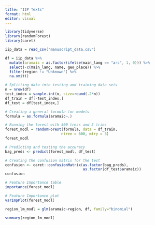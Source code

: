 ```yaml
---
title: "IIP Texts"
format: html
editor: visual
---
```


```r
library(tidyverse)
library(randomForest)
library(caret)

iip_data = read_csv("manuscript_data.csv")

df = iip_data %>%
  mutate(aramaic = as.factor(ifelse(main_lang == "arc", 1, 0))) %>%
  select(-c(main_lang, name, geo_place)) %>%
  filter(region != "Unknown") %>%
  na.omit()

# Splitting data into testing and training data sets
n = nrow(df)
test_index = sample.int(n, size=round(.2*n))
df_train = df[-test_index,]
df_test = df[test_index,]

# Creating a general formula for models
formula = as.formula(aramaic~.)
```

```r
# Running the forest with 500 tress and 5 tries
forest_modl = randomForest(formula, data = df_train,
                          ntree = 600, mtry = 3)
forest_modl
```

```r
# Predicting and testing the accuracy
bag_preds <- predict(forest_modl, df_test)

# Creating the confusion matrix for the test
confusion <- caret::confusionMatrix(as.factor(bag_preds),
                                    as.factor(df_test$aramaic))
confusion
```

```r
# Feature Importance table
importance(forest_modl)

# Feature Importance plot
varImpPlot(forest_modl)
```

```r
region_lm_modl = glm(aramaic~region, df, family="binomial")

summary(region_lm_modl)
```
